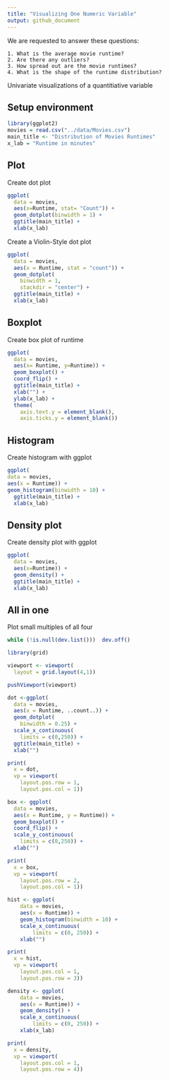 ```yaml
---
title: "Visualizing One Numeric Variable"
output: github_document
---
```


We are requested to answer these questions:

    1. What is the average movie runtime?
    2. Are there any outliers?
    3. How spread out are the movie runtimes?
    4. What is the shape of the runtime distribution?
    
    
Univariate visualizations of a quantitiative variable


## Setup environment

```r
library(ggplot2)
movies = read.csv("../data/Movies.csv")
main_title <- "Distribution of Movies Runtimes"
x_lab = "Runtime in minutes"
```

## Plot

Create dot plot
```r
ggplot(
  data = movies,
  aes(x=Runtime, stat= "Count")) +
  geom_dotplot(binwidth = 1) +
  ggtitle(main_title) + 
  xlab(x_lab)
```

Create a Violin-Style dot plot
```r
ggplot(
  data = movies,
  aes(x = Runtime, stat = "count")) +
  geom_dotplot(
    binwidth = 1,
    stackdir = "center") +
  ggtitle(main_title) +
  xlab(x_lab)
```

## Boxplot

Create box plot of runtime
```r
ggplot(
  data = movies,
  aes(x= Runtime, y=Runtime)) +
  geom_boxplot() + 
  coord_flip() +
  ggtitle(main_title) + 
  xlab("") +
  ylab(x_lab) +
  theme(
    axis.text.y = element_blank(),
    axis.ticks.y = element_blank())
```

## Histogram

Create histogram with ggplot

```r
ggplot(
data = movies,
aes(x = Runtime)) +
geom_histogram(binwidth = 10) +
  ggtitle(main_title) + 
  xlab(x_lab)
```

## Density plot

Create density plot with ggplot

```r
ggplot(
  data = movies,
  aes(x=Runtime)) +
  geom_density() +
  ggtitle(main_title) +
  xlab(x_lab)
```

## All in one

Plot small multiples of all four

```r
while (!is.null(dev.list()))  dev.off()

library(grid)

viewport <- viewport(
  layout = grid.layout(4,1))

pushViewport(viewport)

dot <-ggplot(
  data = movies,
  aes(x = Runtime, ..count..)) +
  geom_dotplot(
    binwidth = 0.25) +
  scale_x_continuous(
    limits = c(0,250)) +
  ggtitle(main_title) +
  xlab("")

print(
  x = dot,
  vp = viewport(
    layout.pos.row = 1,
    layout.pos.col = 1))

box <- ggplot(
  data = movies,
  aes(x = Runtime, y = Runtime)) +
  geom_boxplot() +
  coord_flip() +
  scale_y_continuous(
    limits = c(0,250)) + 
  xlab("")

print(
  x = box,
  vp = viewport(
    layout.pos.row = 2,
    layout.pos.col = 1))

hist <- ggplot(
    data = movies, 
    aes(x = Runtime)) +
    geom_histogram(binwidth = 10) +
    scale_x_continuous(
        limits = c(0, 250)) +
    xlab("")

print(
  x = hist,
  vp = viewport(
    layout.pos.col = 1,
    layout.pos.row = 3)) 

density <- ggplot(
    data = movies, 
    aes(x = Runtime)) +
    geom_density() +
    scale_x_continuous(
        limits = c(0, 250)) +
    xlab(x_lab)

print(
  x = density,
  vp = viewport(
    layout.pos.col = 1,
    layout.pos.row = 4))

```

